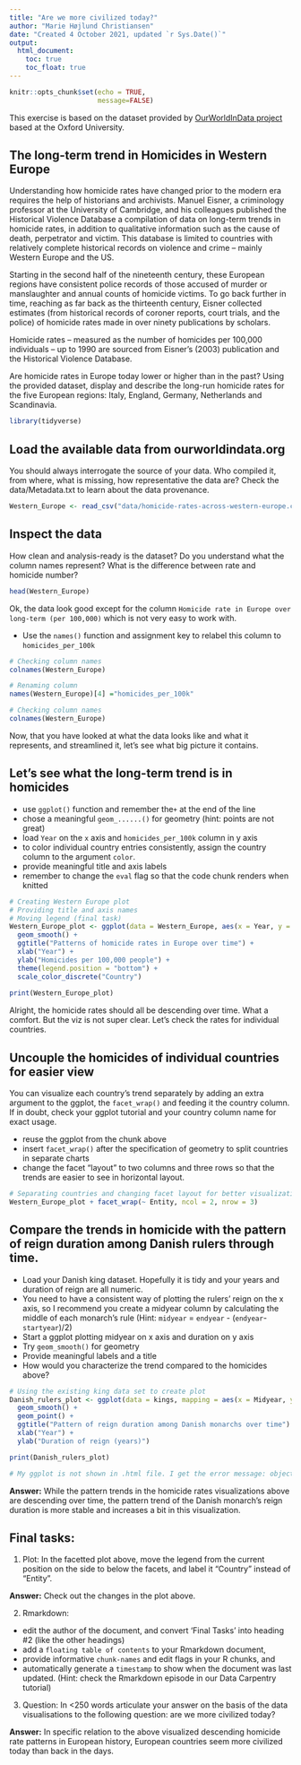 ```yaml
---
title: "Are we more civilized today?"
author: "Marie Højlund Christiansen"
date: "Created 4 October 2021, updated `r Sys.Date()`"
output: 
  html_document:
    toc: true
    toc_float: true
---
```


```r
knitr::opts_chunk$set(echo = TRUE,
                      message=FALSE)
```
This exercise is based on the dataset provided by [OurWorldInData project](https://ourworldindata.org/homicides) based at the Oxford University.

## The long-term trend in Homicides in Western Europe

Understanding how homicide rates have changed prior to the modern era requires the help of historians and archivists. Manuel Eisner, a criminology professor at the University of Cambridge, and his colleagues published the Historical Violence Database \href{https://cjrc.osu.edu/research/interdisciplinary/hvd}: a compilation of data on long-term trends in homicide rates, in addition to qualitative information such as the cause of death, perpetrator and victim. This database is limited to countries with relatively complete historical records on violence and crime – mainly Western Europe and the US.

Starting in the second half of the nineteenth century, these European regions have consistent police records of those accused of murder or manslaughter and annual counts of homicide victims. To go back further in time, reaching as far back as the thirteenth century, Eisner collected estimates (from historical records of coroner reports, court trials, and the police) of homicide rates made in over ninety publications by scholars.

Homicide rates – measured as the number of homicides per 100,000 individuals – up to 1990 are sourced from Eisner’s (2003) publication and the Historical Violence Database. 

Are homicide rates in Europe today lower or higher than in the past? Using the provided dataset, display and describe the long-run homicide rates for the five European regions: Italy, England, Germany, Netherlands and Scandinavia.

```r
library(tidyverse)
```

## Load the available data from ourworldindata.org

You should always interrogate the source of your data. Who compiled it, from where, what is missing, how representative the data are? Check the data/Metadata.txt to learn about the data provenance.

```r
Western_Europe <- read_csv("data/homicide-rates-across-western-europe.csv")
```

## Inspect the data

How clean and analysis-ready is the dataset? Do you understand what the column names represent? What is the difference between rate and homicide number?

```r
head(Western_Europe)
```

Ok, the data look good except for the column `Homicide rate in Europe over long-term (per 100,000)` which is not very easy to work with.

- Use the `names()` function and assignment key to relabel this column to `homicides_per_100k` 

```r
# Checking column names
colnames(Western_Europe)

# Renaming column
names(Western_Europe)[4] ="homicides_per_100k"

# Checking column names 
colnames(Western_Europe)
```

Now, that you have looked at what the data looks like and what it represents, and streamlined it, let's see what big picture it contains.

## Let's see what the long-term trend is in homicides

- use `ggplot()` function and remember the`+` at the end of the line
- chose a meaningful `geom_......()`  for geometry (hint: points are not great)
- load `Year` on the `x` axis and `homicides_per_100k` column in y axis
- to color individual country entries consistently, assign the country column to the argument `color`.
- provide meaningful title and axis labels
- remember to change the `eval` flag so that the code chunk renders when knitted 

```r
# Creating Western Europe plot
# Providing title and axis names
# Moving legend (final task)
Western_Europe_plot <- ggplot(data = Western_Europe, aes(x = Year, y = homicides_per_100k, color = Entity)) +
  geom_smooth() +
  ggtitle("Patterns of homicide rates in Europe over time") +
  xlab("Year") +
  ylab("Homicides per 100,000 people") +
  theme(legend.position = "bottom") +
  scale_color_discrete("Country")
  
print(Western_Europe_plot)
```

Alright, the homicide rates should all be descending over time. What a comfort. But the viz is not super clear. Let's check the rates for individual countries.

## Uncouple the homicides of individual countries for easier view

You can visualize each country's trend separately by adding an extra argument to the ggplot, the `facet_wrap()` and feeding it the country column. If in doubt, check your ggplot tutorial and your country column name for exact usage.

- reuse the ggplot from the chunk above
- insert `facet_wrap()` after the specification of geometry to split countries in separate charts
- change the facet "layout" to two columns and three rows so that the trends are easier to see in horizontal layout. 


```r
# Separating countries and changing facet layout for better visualization
Western_Europe_plot + facet_wrap(~ Entity, ncol = 2, nrow = 3)
```

## Compare the trends in homicide with the pattern of reign duration among Danish rulers through time.

- Load your Danish king dataset. Hopefully it is tidy and your years and duration of reign are all numeric.
- You need to have a consistent way of plotting the rulers' reign on the x axis, so I recommend you create a midyear column by calculating the middle of each monarch's rule (Hint: `midyear` = `endyear` - (`endyear`-`startyear`)/2)
- Start a ggplot plotting midyear on x axis and duration on y axis
- Try `geom_smooth()` for geometry 
- Provide meaningful labels and a title
- How would you characterize the trend compared to the homicides above?

```r
# Using the existing king data set to create plot
Danish_rulers_plot <- ggplot(data = kings, mapping = aes(x = Midyear, y = Duration)) +
  geom_smooth() +
  geom_point() +
  ggtitle("Pattern of reign duration among Danish monarchs over time") +
  xlab("Year") +
  ylab("Duration of reign (years)")

print(Danish_rulers_plot)

# My ggplot is not shown in .html file. I get the error message: object 'kings' not found. I have not been able to figure out how to load the kings data set properly. The ggplot is shown in .Rmd file however. I have to change the eval to FALSE to be able to knit the rest of the document. 
```
**Answer:** While the pattern trends in the homicide rates visualizations above are descending over time, the pattern trend of the Danish monarch's reign duration is more stable and increases a bit in this visualization.  

## Final tasks:

1) Plot: In the facetted plot above, move the legend from the current position on the side to below the facets, and label it "Country" instead of "Entity".

**Answer:** Check out the changes in the plot above. 

2) Rmarkdown: 

  - edit the author of the document, and convert 'Final Tasks' into heading #2 (like the other headings) 
  - add a `floating table of contents` to your Rmarkdown document, 
  - provide informative `chunk-names` and edit flags in your R chunks, and
  - automatically generate a `timestamp` to show when the document was last updated. (Hint: check the Rmarkdown episode in our Data Carpentry tutorial)

3) Question: In <250 words articulate your answer on the basis of the data visualisations to the following question: are we more civilized today?

**Answer:** In specific relation to the above visualized descending homicide rate patterns in European history, European countries seem more civilized today than back in the days.    
